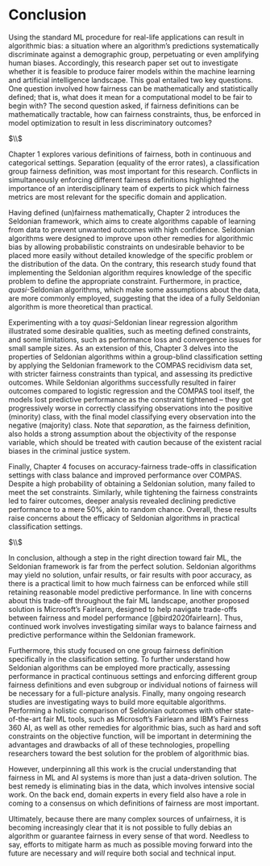 # Conclusion {#conclusion}

Using the standard ML procedure for real-life applications can result in algorithmic bias: a situation where an algorithm’s predictions systematically discriminate against a demographic group, perpetuating or even amplifying human biases. Accordingly, this research paper set out to investigate whether it is feasible to produce fairer models within the machine learning and artificial intelligence landscape. This goal entailed two key questions. One question involved how fairness can be mathematically and statistically defined; that is, what does it mean for a computational model to be fair to begin with? The second question asked, if fairness definitions can be mathematically tractable, how can fairness constraints, thus, be enforced in model optimization to result in less discriminatory outcomes?

$\\$

Chapter 1 explores various definitions of fairness, both in continuous and categorical settings. Separation (equality of the error rates), a classification group fairness definition, was most important for this research. Conflicts in simultaneously enforcing different fairness definitions highlighted the importance of an interdisciplinary team of experts to pick which fairness metrics are most relevant for the specific domain and application. 

Having defined (un)fairness mathematically, Chapter 2 introduces the Seldonian framework, which aims to create algorithms capable of learning from data to prevent unwanted outcomes with high confidence. Seldonian algorithms were designed to improve upon other remedies for algorithmic bias by allowing probabilistic constraints on undesirable behavior to be placed more easily without detailed knowledge of the specific problem or the distribution of the data. On the contrary, this research study found that implementing the Seldonian algorithm requires knowledge of the specific problem to define the appropriate constraint. Furthermore, in practice, $\textit{quasi}$-Seldonian algorithms, which make some assumptions about the data, are more commonly employed, suggesting that the idea of a fully Seldonian algorithm is more theoretical than practical. 

Experimenting with a toy $\textit{quasi}$-Seldonian linear regression algorithm illustrated some desirable qualities, such as meeting defined constraints, and some limitations, such as performance loss and convergence issues for small sample sizes. As an extension of this, Chapter 3 delves into the properties of Seldonian algorithms within a group-blind classification setting by applying the Seldonian framework to the COMPAS recidivism data set, with stricter fairness constraints than typical, and assessing its predictive outcomes. While Seldonian algorithms successfully resulted in fairer outcomes compared to logistic regression and the COMPAS tool itself, the models lost predictive performance as the constraint tightened -- they got progressively worse in correctly classifying observations into the positive (minority) class, with the final model classifying every observation into the negative (majority) class. Note that $\textit{separation}$, as the fairness definition, also holds a strong assumption about the objectivity of the response variable, which should be treated with caution because of the existent racial biases in the criminal justice system.

Finally, Chapter 4 focuses on accuracy-fairness trade-offs in classification settings with class balance and improved performance over COMPAS. Despite a high probability of obtaining a Seldonian solution, many failed to meet the set constraints. Similarly, while tightening the fairness constraints led to fairer outcomes, deeper analysis revealed declining predictive performance to a mere 50%, akin to random chance. Overall, these results raise concerns about the efficacy of Seldonian algorithms in practical classification settings.

$\\$

In conclusion, although a step in the right direction toward fair ML, the Seldonian framework is far from the perfect solution. Seldonian algorithms may yield no solution, unfair results, or fair results with poor accuracy, as there is a practical limit to how much fairness can be enforced while still retaining reasonable model predictive performance. In line with concerns about this trade-off throughout the fair ML landscape, another proposed solution is Microsoft's Fairlearn, designed to help navigate trade-offs between fairness and model performance [@bird2020fairlearn]. Thus, continued work involves investigating similar ways to balance fairness and predictive performance within the Seldonian framework.

Furthermore, this study focused on one group fairness definition specifically in the classification setting. To further understand how Seldonian algorithms can be employed more practically, assessing performance in practical continuous settings and enforcing different group fairness definitions and even subgroup or individual notions of fairness will be necessary for a full-picture analysis. Finally, many ongoing research studies are investigating ways to build more equitable algorithms. Performing a holistic comparison of Seldonian outcomes with other state-of-the-art fair ML tools, such as Microsoft's Fairlearn and IBM's Fairness 360 AI, as well as other remedies for algorithmic bias, such as hard and soft constraints on the objective function, will be important in determining the advantages and drawbacks of all of these technologies, propelling researchers toward the best solution for the problem of algorithmic bias. 

However, underpinning all this work is the crucial understanding that fairness in ML and AI systems is more than just a data-driven solution. The best remedy is eliminating bias in the data, which involves intensive social work. On the back end, domain experts in every field also have a role in coming to a consensus on which definitions of fairness are most important. 

Ultimately, because there are many complex sources of unfairness, it is becoming increasingly clear that it is not possible to fully debias an algorithm or guarantee fairness in every sense of that word. Needless to say, efforts to mitigate harm as much as possible moving forward into the future are necessary and $\textit{will}$ require both social and technical input.


